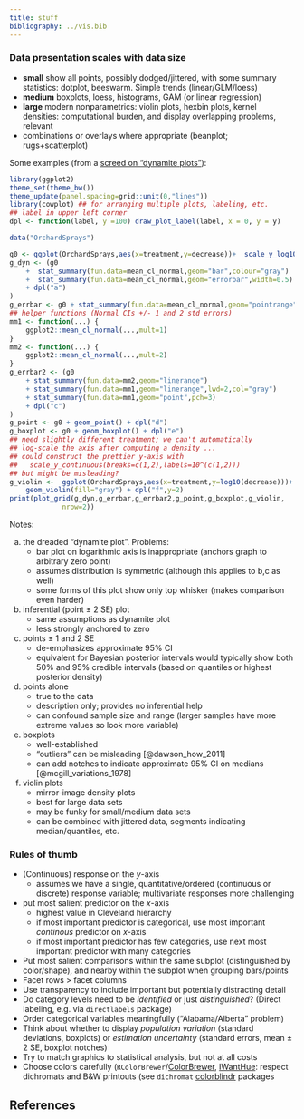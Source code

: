 ```yaml
---
title: stuff
bibliography: ../vis.bib
---
```


### Data presentation scales with data size

* **small** show all points, possibly dodged/jittered, with some summary statistics: dotplot, beeswarm. Simple trends (linear/GLM/loess)
* **medium** boxplots, loess, histograms, GAM (or linear regression)
* **large** modern nonparametrics: violin plots, hexbin plots, kernel densities: computational burden, and display overlapping problems, relevant
* combinations or overlays where appropriate (beanplot; rugs+scatterplot)

Some examples (from a [screed on "dynamite plots"](http://emdbolker.wikidot.com/blog:dynamite)):

```r
library(ggplot2)
theme_set(theme_bw())
theme_update(panel.spacing=grid::unit(0,"lines"))
library(cowplot) ## for arranging multiple plots, labeling, etc.
## label in upper left corner
dpl <- function(label, y =100) draw_plot_label(label, x = 0, y = y)

data("OrchardSprays")

g0 <- ggplot(OrchardSprays,aes(x=treatment,y=decrease))+  scale_y_log10()
g_dyn <- (g0
    +  stat_summary(fun.data=mean_cl_normal,geom="bar",colour="gray")
    +  stat_summary(fun.data=mean_cl_normal,geom="errorbar",width=0.5)
    + dpl("a")
)
g_errbar <- g0 + stat_summary(fun.data=mean_cl_normal,geom="pointrange") + dpl("b")
## helper functions (Normal CIs +/- 1 and 2 std errors) 
mm1 <- function(...) {
    ggplot2::mean_cl_normal(...,mult=1)
}
mm2 <- function(...) {
    ggplot2::mean_cl_normal(...,mult=2)
}
g_errbar2 <- (g0
    + stat_summary(fun.data=mm2,geom="linerange")
    + stat_summary(fun.data=mm1,geom="linerange",lwd=2,col="gray")
    + stat_summary(fun.data=mm1,geom="point",pch=3)
    + dpl("c")
) 
g_point <- g0 + geom_point() + dpl("d")
g_boxplot <- g0 + geom_boxplot() + dpl("e")
## need slightly different treatment; we can't automatically
## log-scale the axis after computing a density ...
## could construct the prettier y-axis with
##   scale_y_continuous(breaks=c(1,2),labels=10^(c(1,2)))
## but might be misleading?
g_violin <-  ggplot(OrchardSprays,aes(x=treatment,y=log10(decrease)))+
    geom_violin(fill="gray") + dpl("f",y=2)
print(plot_grid(g_dyn,g_errbar,g_errbar2,g_point,g_boxplot,g_violin,
             nrow=2))
```

Notes:

a. the dreaded "dynamite plot". Problems:
    * bar plot on logarithmic axis is inappropriate (anchors graph to arbitrary zero point)
	* assumes distribution is symmetric (although this applies to b,c as well)
	* some forms of this plot show only top whisker (makes comparison even harder)
b. inferential (point $\pm$ 2 SE) plot
    * same assumptions as dynamite plot
	* less strongly anchored to zero
c. points $\pm$ 1 and 2 SE
    * de-emphasizes approximate 95% CI
	* equivalent for Bayesian posterior intervals would typically show both 50% and 95% credible intervals (based on quantiles or highest posterior density)
d. points alone
    * true to the data
	* description only; provides no inferential help
	* can confound sample size and range (larger samples have more extreme values so look more variable)
e. boxplots
    * well-established
	* "outliers" can be misleading [@dawson_how_2011]
	* can add notches to indicate approximate 95% CI on medians [@mcgill_variations_1978]
f. violin plots
    * mirror-image density plots
	* best for large data sets
    * may be funky for small/medium data sets
	* can be combined with jittered data, segments indicating median/quantiles, etc.

### Rules of thumb

* (Continuous) response on the $y$-axis
     * assumes we have a single, quantitative/ordered (continuous or discrete) response variable; multivariate responses more challenging
* put most salient predictor on the $x$-axis
     * highest value in Cleveland hierarchy
	 * if most important predictor is categorical, use most important *continous* predictor on $x$-axis
	 * if most important predictor has few categories, use next most important predictor with many categories
* Put most salient comparisons within the same subplot (distinguished by color/shape), and nearby within the subplot when grouping bars/points
* Facet rows > facet columns
* Use transparency to include important but potentially distracting detail
* Do category levels need to be *identified* or just *distinguished*? (Direct labeling, e.g. via `directlabels` package)
* Order categorical variables meaningfully ("Alabama/Alberta" problem)
* Think about whether to display *population variation* (standard deviations, boxplots) or *estimation uncertainty* (standard errors, mean $\pm$ 2 SE, boxplot notches)
* Try to match graphics to statistical analysis, but not at all costs
* Choose colors carefully (`RColorBrewer`/[ColorBrewer](http://colorbrewer2.org/), [IWantHue](http://tools.medialab.sciences-po.fr/iwanthue/): respect dichromats and B&W printouts (see `dichromat` [colorblindr](https://github.com/clauswilke/colorblindr) packages

## References
